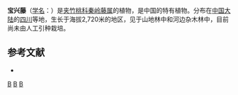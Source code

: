 {{Speciesbox
| taxon = Biondia pilosa
| binomial_authority = [[蒋英_(植物学家)|Tsiang]] et P. T. Li
}}

'''宝兴藤'''（[[学名|学名]]：{{lang|la|''Biondia pilosa''}}）是[[夹竹桃科|夹竹桃科]][[秦岭藤属|秦岭藤属]]的植物，是中国的特有植物。分布在[[中国大陆|中国大陆]]的[[四川|四川]]等地，生长于海拔2,720米的地区，见于山地林中和河边杂木林中，目前尚未由人工引种栽培。

== 参考文献 ==
<div class="references-small">
* {{cite web| url =http://www.bioinfo.cn/db05/KmzwSpecies.php?action=view&id=1595| title =宝兴藤| work =《中国高等植物数据库全库》| publisher =中国科学院微生物研究所| author =昆明植物研究所| accessdate =2009-02-22| deadurl =yes| archiveurl =https://web.archive.org/web/20160305002633/http://www.bioinfo.cn/db05/KmzwSpecies.php?action=view&id=1595| archivedate =2016-03-05}}
</div>
{{Taxonbar|from=Q10949276}}

[[Category:秦岭藤属|B]]
[[Category:中国特有植物|B]]
[[Category:四川植物|B]]


{{植物小作品}}
